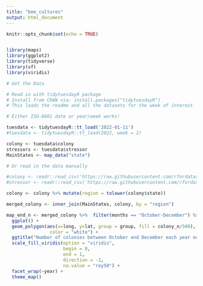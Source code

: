 ---
title: "bee_cultures"
output: html_document
---

```{r setup, include=FALSE}
knitr::opts_chunk$set(echo = TRUE)


library(maps)
library(ggplot2)
library(tidyverse)
library(sf)
library(viridis)
```

```{r}
# Get the Data

# Read in with tidytuesdayR package 
# Install from CRAN via: install.packages("tidytuesdayR")
# This loads the readme and all the datasets for the week of interest

# Either ISO-8601 date or year/week works!

tuesdata <- tidytuesdayR::tt_load('2022-01-11')
#tuesdata <- tidytuesdayR::tt_load(2022, week = 2)

colony <- tuesdata$colony
stressors <- tuesdata$stressor
MainStates <- map_data("state")

# Or read in the data manually

#colony <- readr::read_csv('https://raw.githubusercontent.com/rfordatascience/tidytuesday/master/data/2022/2022-01-11/colony.csv')
#stressor <- readr::read_csv('https://raw.githubusercontent.com/rfordatascience/tidytuesday/master/data/2022/2022-01-11/stressor.csv')

```


```{r data manipulation}

colony <- colony %>% mutate(region = tolower(colony$state))

merged_colony <- inner_join(MainStates, colony, by = "region")

```

```{r map making}
map_end_n <- merged_colony %>%  filter(months == "October-December") %>% 
  ggplot() + 
  geom_polygon(aes(x=long, y=lat, group = group, fill = colony_n/500),
                color = "white") +
  ggtitle("Number of colonies between October and December each year on the USA mainland\nData between 2015 and 2020") +
  scale_fill_viridis(option = "viridis",
                     begin = 0,
                     end = 1,
                     direction = -1,
                     na.value = "rey50") +
  facet_wrap(~year) +
  theme_map()
```

